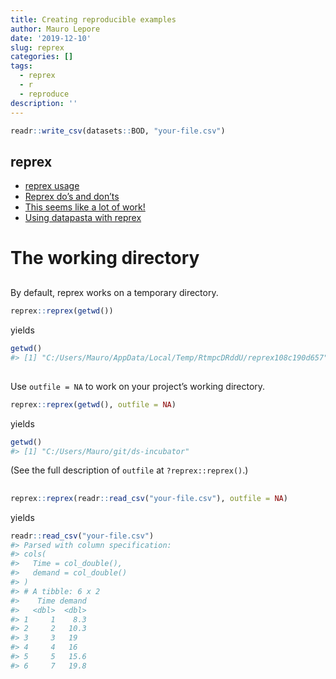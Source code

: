 ```yaml
---
title: Creating reproducible examples
author: Mauro Lepore
date: '2019-12-10'
slug: reprex
categories: []
tags:
  - reprex
  - r
  - reproduce
description: ''
---
```


```r
readr::write_csv(datasets::BOD, "your-file.csv")
```

## reprex

* [reprex usage](https://reprex.tidyverse.org/index.html#usage)
* [Reprex do’s and don’ts](https://reprex.tidyverse.org/articles/reprex-dos-and-donts.html)
* [This seems like a lot of work!](https://reprex.tidyverse.org/articles/reprex-dos-and-donts.html#this-seems-like-a-lot-of-work)
* [Using datapasta with reprex](https://reprex.tidyverse.org/articles/articles/datapasta-reprex.html)



# The working directory

## 

By default, reprex works on a temporary directory.

```r
reprex::reprex(getwd())
```

yields

``` r
getwd()
#> [1] "C:/Users/Mauro/AppData/Local/Temp/RtmpcDRddU/reprex108c190d657"
```

##

Use `outfile = NA` to work on your project's working directory.

```r
reprex::reprex(getwd(), outfile = NA)
```

yields

``` r
getwd()
#> [1] "C:/Users/Mauro/git/ds-incubator"
```

(See the full description of `outfile` at `?reprex::reprex()`.)

##

```r
reprex::reprex(readr::read_csv("your-file.csv"), outfile = NA)
```

yields

``` r
readr::read_csv("your-file.csv")
#> Parsed with column specification:
#> cols(
#>   Time = col_double(),
#>   demand = col_double()
#> )
#> # A tibble: 6 x 2
#>    Time demand
#>   <dbl>  <dbl>
#> 1     1    8.3
#> 2     2   10.3
#> 3     3   19  
#> 4     4   16  
#> 5     5   15.6
#> 6     7   19.8
```
